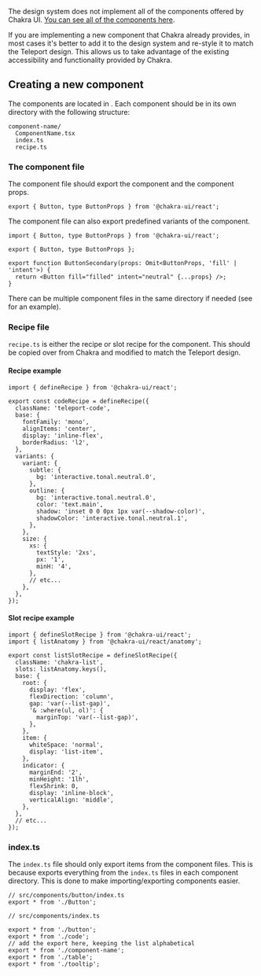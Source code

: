 


<Meta title="Guides/Theming/Concepts/Adding Chakra Components" />

<DocsHeader title="Adding Chakra Components" />

The design system does not implement all of the components offered by Chakra UI. [You can see all of the components here](https://chakra-ui.com/docs/components/concepts/overview).

If you are implementing a new component that Chakra already provides, in most cases it's better to add it to the design system and re-style it to match the Teleport design.
This allows us to take advantage of the existing accessibility and functionality provided by Chakra.

## Creating a new component

The components are located in <GitHubFileLink to="src/components" />. Each component should be in its own directory with the following structure:

```
component-name/
  ComponentName.tsx
  index.ts
  recipe.ts
```

### The component file

The component file should export the component and the component props.

```tsx
export { Button, type ButtonProps } from '@chakra-ui/react';
```

The component file can also export predefined variants of the component.

```tsx
import { Button, type ButtonProps } from '@chakra-ui/react';

export { Button, type ButtonProps };

export function ButtonSecondary(props: Omit<ButtonProps, 'fill' | 'intent'>) {
  return <Button fill="filled" intent="neutral" {...props} />;
}
```

There can be multiple component files in the same directory if needed (see <GitHubFileLink to="src/components/button" /> for an example).

### Recipe file

`recipe.ts` is either the recipe or slot recipe for the component. This should be copied over from Chakra and modified to match the Teleport design.

#### Recipe example

```tsx
import { defineRecipe } from '@chakra-ui/react';

export const codeRecipe = defineRecipe({
  className: 'teleport-code',
  base: {
    fontFamily: 'mono',
    alignItems: 'center',
    display: 'inline-flex',
    borderRadius: 'l2',
  },
  variants: {
    variant: {
      subtle: {
        bg: 'interactive.tonal.neutral.0',
      },
      outline: {
        bg: 'interactive.tonal.neutral.0',
        color: 'text.main',
        shadow: 'inset 0 0 0px 1px var(--shadow-color)',
        shadowColor: 'interactive.tonal.neutral.1',
      },
    },
    size: {
      xs: {
        textStyle: '2xs',
        px: '1',
        minH: '4',
      },
      // etc...
    },
  },
});
```

#### Slot recipe example

```tsx
import { defineSlotRecipe } from '@chakra-ui/react';
import { listAnatomy } from '@chakra-ui/react/anatomy';

export const listSlotRecipe = defineSlotRecipe({
  className: 'chakra-list',
  slots: listAnatomy.keys(),
  base: {
    root: {
      display: 'flex',
      flexDirection: 'column',
      gap: 'var(--list-gap)',
      '& :where(ul, ol)': {
        marginTop: 'var(--list-gap)',
      },
    },
    item: {
      whiteSpace: 'normal',
      display: 'list-item',
    },
    indicator: {
      marginEnd: '2',
      minHeight: '1lh',
      flexShrink: 0,
      display: 'inline-block',
      verticalAlign: 'middle',
    },
  },
  // etc...
});
```

### index.ts

The `index.ts` file should only export items from the component files. This is because <GitHubFileLink to="src/components/index.ts" /> exports everything from the `index.ts` files in each component directory.
This is done to make importing/exporting components easier.

```tsx
// src/components/button/index.ts
export * from './Button';
```

```tsx
// src/components/index.ts

export * from './button';
export * from './code';
// add the export here, keeping the list alphabetical
export * from './component-name';
export * from './table';
export * from './tooltip';
```
